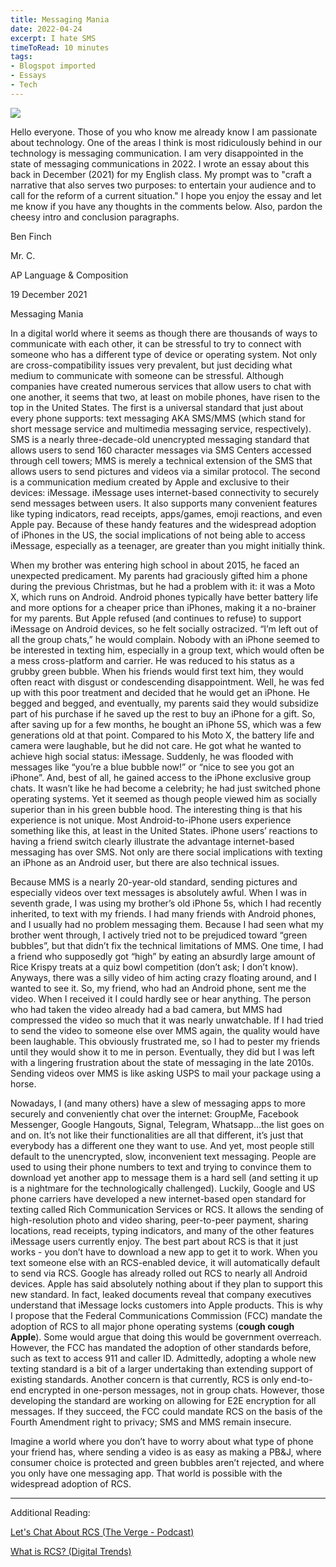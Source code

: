 ```yaml
---
title: Messaging Mania
date: 2022-04-24
excerpt: I hate SMS
timeToRead: 10 minutes
tags:
- Blogspot imported
- Essays
- Tech
--- 
```


[![](https://blogger.googleusercontent.com/img/b/R29vZ2xl/AVvXsEi1fQ_-xQFfgGUHosy1TWDsf2_AedeF77CSN30G8ZGskN3p0ORHBgWW32elZDRLHudJo5eT1IILHeYZZ35vvuqcGOPjs-3w1QtuyPSdliXY1y_AoHr0ljz7Y8uNlZfqTaQRdT5NYY0l-818jNZRx1qZ5t8a_iEwAoxdNoVn4UFF2Rl02pt64tH6UDZS/w548-h274/rcs.jpg)](https://www.blogger.com/blog/post/edit/2067534601276460215/4435168024504564946#)

Hello everyone. Those of you who know me already know I am passionate about technology. One of the areas I think is most ridiculously behind in our technology is messaging communication. I am very disappointed in the state of messaging communications in 2022. I wrote an essay about this back in December (2021) for my English class. My prompt was to "craft a narrative that also serves two purposes: to entertain your audience and to call for the reform of a current situation." I hope you enjoy the essay and let me know if you have any thoughts in the comments below. Also, pardon the cheesy intro and conclusion paragraphs.

Ben Finch

Mr. C.

AP Language & Composition 

19 December 2021

Messaging Mania

In a digital world where it seems as though there are thousands of ways to communicate with each other, it can be stressful to try to connect with someone who has a different type of device or operating system. Not only are cross-compatibility issues very prevalent, but just deciding what medium to communicate with someone can be stressful. Although companies have created numerous services that allow users to chat with one another, it seems that two, at least on mobile phones, have risen to the top in the United States. The first is a universal standard that just about every phone supports: text messaging AKA SMS/MMS (which stand for short message service and multimedia messaging service, respectively). SMS is a nearly three-decade-old unencrypted messaging standard that allows users to send 160 character messages via SMS Centers accessed through cell towers; MMS is merely a technical extension of the SMS that allows users to send pictures and videos via a similar protocol. The second is a communication medium created by Apple and exclusive to their devices: iMessage. iMessage uses internet-based connectivity to securely send messages between users. It also supports many convenient features like typing indicators, read receipts, apps/games, emoji reactions, and even Apple pay. Because of these handy features and the widespread adoption of iPhones in the US, the social implications of not being able to access iMessage, especially as a teenager, are greater than you might initially think.

When my brother was entering high school in about 2015, he faced an unexpected predicament. My parents had graciously gifted him a phone during the previous Christmas, but he had a problem with it: it was a Moto X, which runs on Android. Android phones typically have better battery life and more options for a cheaper price than iPhones, making it a no-brainer for my parents. But Apple refused (and continues to refuse) to support iMessage on Android devices, so he felt socially ostracized. “I’m left out of all the group chats,” he would complain. Nobody with an iPhone seemed to be interested in texting him, especially in a group text, which would often be a mess cross-platform and carrier. He was reduced to his status as a grubby green bubble. When his friends would first text him, they would often react with disgust or condescending disappointment. Well, he was fed up with this poor treatment and decided that he would get an iPhone. He begged and begged, and eventually, my parents said they would subsidize part of his purchase if he saved up the rest to buy an iPhone for a gift. So, after saving up for a few months, he bought an iPhone 5S, which was a few generations old at that point. Compared to his Moto X, the battery life and camera were laughable, but he did not care. He got what he wanted to achieve high social status: iMessage. Suddenly, he was flooded with messages like “you’re a blue bubble now!” or “nice to see you got an iPhone”. And, best of all, he gained access to the iPhone exclusive group chats. It wasn’t like he had become a celebrity; he had just switched phone operating systems. Yet it seemed as though people viewed him as socially superior than in his green bubble hood. The interesting thing is that his experience is not unique. Most Android-to-iPhone users experience something like this, at least in the United States. iPhone users’ reactions to having a friend switch clearly illustrate the advantage internet-based messaging has over SMS. Not only are there social implications with texting an iPhone as an Android user, but there are also technical issues.

Because MMS is a nearly 20-year-old standard, sending pictures and especially videos over text messages is absolutely awful. When I was in seventh grade, I was using my brother’s old iPhone 5s, which I had recently inherited, to text with my friends. I had many friends with Android phones, and I usually had no problem messaging them. Because I had seen what my brother went through, I actively tried not to be prejudiced toward “green bubbles”, but that didn’t fix the technical limitations of MMS. One time, I had a friend who supposedly got “high” by eating an absurdly large amount of Rice Krispy treats at a quiz bowl competition (don’t ask; I don’t know). Anyways, there was a silly video of him acting crazy floating around, and I wanted to see it. So, my friend, who had an Android phone, sent me the video. When I received it I could hardly see or hear anything. The person who had taken the video already had a bad camera, but MMS had compressed the video so much that it was nearly unwatchable. If I had tried to send the video to someone else over MMS again, the quality would have been laughable. This obviously frustrated me, so I had to pester my friends until they would show it to me in person. Eventually, they did but I was left with a lingering frustration about the state of messaging in the late 2010s. Sending videos over MMS is like asking USPS to mail your package using a horse.

Nowadays, I (and many others) have a slew of messaging apps to more securely and conveniently chat over the internet: GroupMe, Facebook Messenger, Google Hangouts, Signal, Telegram, Whatsapp…the list goes on and on. It’s not like their functionalities are all that different, it’s just that everybody has a different one they want to use. And yet, most people still default to the unencrypted, slow, inconvenient text messaging. People are used to using their phone numbers to text and trying to convince them to download yet another app to message them is a hard sell (and setting it up is a nightmare for the technologically challenged). Luckily, Google and US phone carriers have developed a new internet-based open standard for texting called Rich Communication Services or RCS. It allows the sending of high-resolution photo and video sharing, peer-to-peer payment, sharing locations, read receipts, typing indicators, and many of the other features iMessage users currently enjoy. The best part about RCS is that it just works - you don’t have to download a new app to get it to work. When you text someone else with an RCS-enabled device, it will automatically default to send via RCS. Google has already rolled out RCS to nearly all Android devices. Apple has said absolutely nothing about if they plan to support this new standard. In fact, leaked documents reveal that company executives understand that iMessage locks customers into Apple products. This is why I propose that the Federal Communications Commission (FCC) mandate the adoption of RCS to all major phone operating systems (**cough cough Apple**). Some would argue that doing this would be government overreach. However, the FCC has mandated the adoption of other standards before, such as text to access 911 and caller ID. Admittedly, adopting a whole new texting standard is a bit of a larger undertaking than extending support of existing standards. Another concern is that currently, RCS is only end-to-end encrypted in one-person messages, not in group chats. However, those developing the standard are working on allowing for E2E encryption for all messages. If they succeed, the FCC could mandate RCS on the basis of the Fourth Amendment right to privacy; SMS and MMS remain insecure. 

Imagine a world where you don’t have to worry about what type of phone your friend has, where sending a video is as easy as making a PB&J, where consumer choice is protected and green bubbles aren’t rejected, and where you only have one messaging app. That world is possible with the widespread adoption of RCS.  

---

Additional Reading:

[Let's Chat About RCS (The Verge - Podcast)](https://www.theverge.com/2021/11/16/22783220/vergecast-podcast-rcs-explainer-google)  

[What is RCS? (Digital Trends)](https://www.digitaltrends.com/mobile/what-is-rcs-messaging/)

<script src="https://giscus.app/client.js"
        data-repo="benf2004/my-blog"
        data-repo-id="R_kgDOJx_n5Q"
        data-category="Announcements"
        data-category-id="DIC_kwDOJx_n5c4CXmy-"
        data-mapping="pathname"
        data-strict="0"
        data-reactions-enabled="1"
        data-emit-metadata="0"
        data-input-position="top"
        data-theme="preferred_color_scheme"
        data-lang="en"
        crossorigin="anonymous"
        async>
</script>